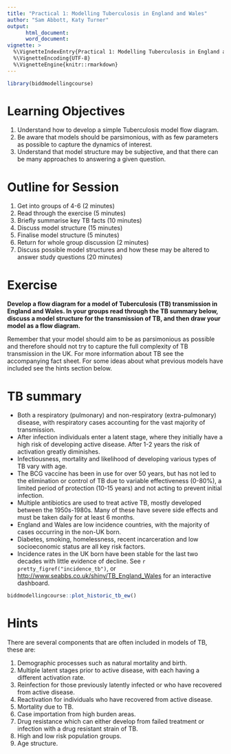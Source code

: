 ```yaml
---
title: "Practical 1: Modelling Tuberculosis in England and Wales"
author: "Sam Abbott, Katy Turner"
output: 
      html_document:
      word_document:
vignette: >
  %\VignetteIndexEntry{Practical 1: Modelling Tuberculosis in England and Wales}
  %\VignetteEncoding{UTF-8}
  %\VignetteEngine{knitr::rmarkdown}
---
```


```r
library(biddmodellingcourse)
```

# Learning Objectives

1. Understand how to develop a simple Tuberculosis model flow diagram.
1. Be aware that models should be parsimonious, with as few parameters as possible to capture the dynamics of interest.
1. Understand that model structure may be subjective, and that there can be many approaches to answering a given question.

# Outline for Session

1. Get into groups of 4-6 (2 minutes)
1. Read through the exercise (5 minutes)
1. Briefly summarise key TB facts (10 minutes)
1. Discuss model structure (15 minutes)
1. Finalise model structure (5 minutes) 
1. Return for whole group discussion (2 minutes)
1. Discuss possible model structures and how these may be altered to answer study questions (20 minutes)

# Exercise

**Develop a flow diagram for a model of Tuberculosis (TB) transmission in England and Wales. In your groups read through the TB summary below, discuss a model structure for the transmission of TB, and then draw your model as a flow diagram.**

Remember that your model should aim to be as parsimonious as possible and therefore should not try to capture the full complexity of TB transmission in the UK. For more information about TB see the accompanying fact sheet. For some ideas about what previous models have included see the hints section below. 


# TB summary

- Both a respiratory (pulmonary) and non-respiratory (extra-pulmonary) disease, with respiratory cases accounting for the vast majority of transmission.
- After infection individuals enter a latent stage, where they initially have a high risk of developing active disease. After 1-2 years the risk of activation greatly diminishes.
- Infectiousness, mortality and likelihood of developing various types of TB vary with age.
- The BCG vaccine has been in use for over 50 years, but  has not led to the elimination or control of TB due to variable effectiveness (0-80%), a limited period of protection (10-15 years) and not acting to prevent initial infection.
- Multiple antibiotics are used to treat active TB, mostly developed between the 1950s-1980s. Many of these have severe side effects and must be taken daily for at least 6 months.
- England and Wales are low incidence countries, with the majority of cases occurring in the non-UK born.
- Diabetes, smoking, homelessness, recent incarceration and low socioeconomic status are all key risk factors.
- Incidence rates in the UK born have been stable for the last two decades with little evidence of decline. See `r pretty_figref("incidence_tb")`, or [http://www.seabbs.co.uk/shiny/TB_England_Wales](http://www.seabbs.co.uk/shiny/TB_England_Wales) for an interactive dashboard.

```r
biddmodellingcourse::plot_historic_tb_ew()
```

# Hints

There are several components that are often included in models of TB, these are:

1. Demographic processes such as natural mortality and birth.
1. Multiple latent stages prior to active disease, with each having a different activation rate.
1. Reinfection for those previously latently infected or who have recovered from active disease.
1. Reactivation for individuals who have recovered from active disease.
1. Mortality due to TB.
1. Case importation from high burden areas.
1. Drug resistance which can either develop from failed treatment or infection with a drug resistant strain of TB.
1. High and low risk population groups.
1. Age structure.

